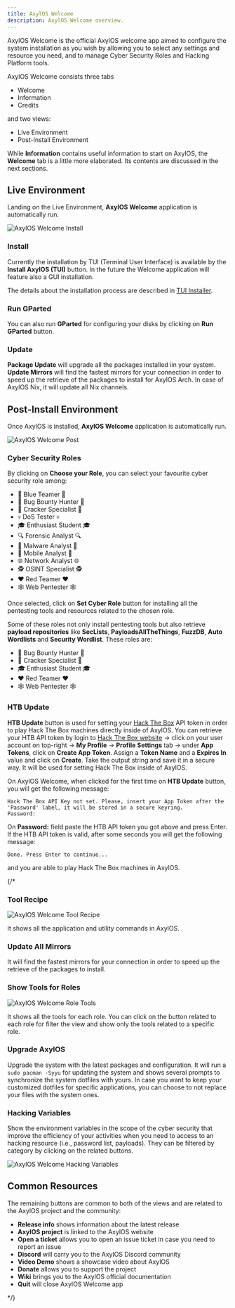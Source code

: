 ```yaml
---
title: AxylOS Welcome
description: AxylOS Welcome overview.
---
```


AxylOS Welcome is the official AxylOS welcome app aimed to configure the system installation as you wish by allowing you to select any settings and resource you need, and to manage Cyber Security Roles and Hacking Platform tools.

AxylOS Welcome consists three tabs
* Welcome
* Information
* Credits

and two views:
* Live Environment
* Post-Install Environment

While **Information** contains useful information to start on AxylOS, the **Welcome** tab is a little more elaborated. Its contents are discussed in the next sections.

## Live Environment

Landing on the Live Environment, **AxylOS Welcome** application is automatically run.

![AxylOS Welcome Install](@assets/images/AxylOS-welcome-install.png)

### Install

Currently the installation by TUI (Terminal User Interface) is available by the **Install AxylOS (TUI)** button. In the future the Welcome application will feature also a GUI installation.

The details about the installation process are described in [TUI Installer](/en/installation/aegis-tui/).

### Run GParted

You can also run **GParted** for configuring your disks by clicking on **Run GParted** button.

### Update

**Package Update** will upgrade all the packages installed iin your system. **Update Mirrors** will find the fastest mirrors for your connection in order to speed up the retrieve of the packages to install for AxylOS Arch. In case of AxylOS Nix, it will update all Nix channels.

## Post-Install Environment

Once AxylOS is installed, **AxylOS Welcome** application is automatically run.

![AxylOS Welcome Post](@assets/images/AxylOS-welcome-post.png)

### Cyber Security Roles

By clicking on **Choose your Role**, you can select your favourite cyber security role among:
* 💙 Blue Teamer 💙
* 🐞 Bug Bounty Hunter 🐞
* 🍘 Cracker Specialist 🍘
* 💀 DoS Tester 💀
* 🎓 Enthusiast Student 🎓
* 🔍 Forensic Analyst 🔍
* 🦠 Malware Analyst 🦠
* 📱 Mobile Analyst 📱
* 🌐 Network Analyst 🌐
* 🕵️ OSINT Specialist 🕵️
* ❤️ Red Teamer ❤️
* 🕸️ Web Pentester 🕸️

Once selected, click on **Set Cyber Role** button for installing all the pentesting tools and resources related to the chosen role.

Some of these roles not only install pentesting tools but also retrieve **payload repositories** like **SecLists**, **PayloadsAllTheThings**, **FuzzDB**, **Auto Wordlists** and **Security Wordlist**. These roles are:
* 🐞 Bug Bounty Hunter 🐞
* 🍘 Cracker Specialist 🍘
* 🎓 Enthusiast Student 🎓
* ❤️ Red Teamer ❤️
* 🕸️ Web Pentester 🕸️

### HTB Update

**HTB Update** button is used for setting your [Hack The Box](https://www.hackthebox.com/) API token in order to play Hack The Box machines directly inside of AxylOS.
You can retrieve your HTB API token by login to [Hack The Box website](https://app.hackthebox.com/) -> click on your user account on top-right -> **My Profile** -> **Profile Settings** tab -> under **App Tokens**, click on **Create App Token**. Assign a **Token Name** and a **Expires In** value and click on **Create**. Take the output string and save it in a secure way. It will be used for setting Hack The Box inside of AxylOS.

On AxylOS Welcome, when clicked for the first time on **HTB Update** button, you will get the following message:
```
Hack The Box API Key not set. Please, insert your App Token after the 'Password' label, it will be stored in a secure keyring.
Password:
```
On **Password:** field paste the HTB API token you got above and press Enter. If the HTB API token is valid, after some seconds you will get the following message:
```
Done. Press Enter to continue...
```
and you are able to play Hack The Box machines in AxylOS.

{/*

### Tool Recipe

![AxylOS Welcome Tool Recipe](@assets/images/AxylOS-welcome-toolrecipe.png)

It shows all the application and utility commands in AxylOS.

### Update All Mirrors

It will find the fastest mirrors for your connection in order to speed up the retrieve of the packages to install.

### Show Tools for Roles

![AxylOS Welcome Role Tools](@assets/images/AxylOS-welcome-roletools.png)

It shows all the tools for each role. You can click on the button related to each role for filter the view and show only the tools related to a specific role.

### Upgrade AxylOS

Upgrade the system with the latest packages and configuration. It will run a `sudo pacman -Syyu` for updating the system and shows several prompts to synchronize the system dotfiles with yours. In case you want to keep your customized dotfiles for specific applications, you can choose to not replace your files with the system ones.

### Hacking Variables

Show the environment variables in the scope of the cyber security that improve the efficiency of your activities when you need to access to an hacking resource (i.e., password list, payloads). They can be filtered by category by clicking on the related buttons.

![AxylOS Welcome Hacking Variables](@assets/images/AxylOS-welcome-variables.png)

## Common Resources

The remaining buttons are common to both of the views and are related to the AxylOS project and the community:
* **Release info** shows information about the latest release
* **AxylOS project** is linked to the AxylOS website
* **Open a ticket** allows you to open an issue ticket in case you need to report an issue
* **Discord** will carry you to the AxylOS Discord community
* **Video Demo** shows a showcase video about AxylOS
* **Donate** allows you to support the project
* **Wiki** brings you to the AxylOS official documentation
* **Quit** will close AxylOS Welcome app

*/}

<ImageComponent />
